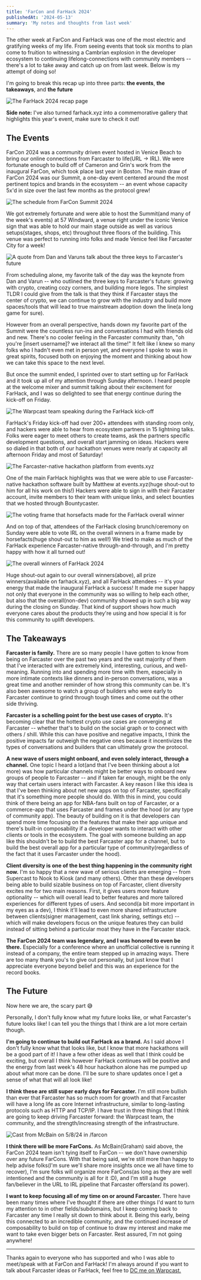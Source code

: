 ```yaml
---
title: 'FarCon and FarHack 2024'
publishedAt: '2024-05-13'
summary: 'My notes and thoughts from last week'
---
```


The other week at FarCon and FarHack was one of the most electric and gratifying weeks of my life. From seeing events that took six months to plan come to fruition to witnessing a Cambrian explosion in the developer ecosystem to continuing lifelong-connections with community members -- there's a lot to take away and catch up on from last week. Below is my attempt of doing so!

I'm going to break this recap up into three parts: **the events**, **the takeaways**, and **the future**

![The FarHack 2024 recap page](https://res.cloudinary.com/dz3c2rl2o/image/upload/v1715484270/media/farhack-24-farhackxyz-recap-page.png)

**Side note:** I've also turned farhack.xyz into a commemorative gallery that highlights this year's event, make sure to check it out!

## The Events

FarCon 2024 was a community driven event hosted in Venice Beach to bring our online connections from Farcaster to life(URL -> IRL). We were fortunate enough to build off of Cameron and Grin's work from the inaugural FarCon, which took place last year in Boston. The main draw of FarCon 2024 was our Summit, a one-day event centered around the most pertinent topics and brands in the ecosystem -- an event whose capacity 5x'd in size over the last few months as the protocol grew! 

![The schedule from FarCon Summit 2024](https://res.cloudinary.com/dz3c2rl2o/image/upload/v1715482735/media/farcon-schedule.jpg)

We got extremely fortunate and were able to host the Summit(and many of the week's events) at 57 Windward, a venue right under the iconic Venice sign that was able to hold our main stage outside as well as various setups(stages, shops, etc) throughout three floors of the building. This venue was perfect to running into folks and made Venice feel like Farcaster City for a week!

![A quote from Dan and Varuns talk about the three keys to Farcaster's future](https://res.cloudinary.com/dz3c2rl2o/image/upload/v1715483227/media/farcaster-future-plan-three-keys-farcon-2024.png)

From scheduling alone, my favorite talk of the day was the keynote from Dan and Varun -- who outlined the three keys to Farcaster's future: growing with crypto, creating cozy corners, and building more legos. The simplest TLDR I could give from the talk is that they think if Farcaster stays the center of crypto, we can continue to grow with the industry and build more spaces/tools that will lead to true mainstream adoption down the line(a long game for sure). 

However from an overall perspective, hands down my favorite part of the Summit were the countless run-ins and conversations I had with friends old and new. There's no cooler feeling in the Farcaster community than, "oh you're [insert username]? we interact all the time!" It felt like I knew so many folks who I hadn't even met in person yet, and everyone I spoke to was in great spirits, focused both on enjoying the moment and thinking about how we can take this space to the next level. 

But once the summit ended, I sprinted over to start setting up for FarHack and it took up all of my attention through Sunday afternoon. I heard people at the welcome mixer and summit talking about their excitement for FarHack, and I was so delighted to see that energy continue during the kick-off on Friday. 

![The Warpcast team speaking during the FarHack kick-off](https://res.cloudinary.com/dz3c2rl2o/image/upload/v1715483437/media/team-warpcast-at-farhack-24-kickoff.png)

FarHack's Friday kick-off had over 200+ attendees with standing room only, and hackers were able to hear from ecosystem partners in 15 lightning talks. Folks were eager to meet others to create teams, ask the partners specific development questions, and overall start jamming on ideas. Hackers were so dialed in that both of our hackathon venues were nearly at capacity all afternoon Friday and most of Saturday!

![The Farcaster-native hackathon platform from events.xyz](https://res.cloudinary.com/dz3c2rl2o/image/upload/v1715483881/media/events-xyz-farhack-24-software.png)

One of the main FarHack highlights was that we were able to use Farcaster-native hackathon software built by Matthew at events.xyz(huge shout-out to him for all his work on this!) Hackers were able to sign in with their Farcaster account, invite members to their team with unique links, and select bounties that we hosted through Bountycaster.

![The voting frame that horsefacts made for the FarHack overall winner](https://res.cloudinary.com/dz3c2rl2o/image/upload/v1715483965/media/farhack-24-inframe-voting.png)

And on top of that, attendees of the FarHack closing brunch/ceremony on Sunday were able to vote IRL on the overall winners in a frame made by horsefacts(huge shout-out to him as well!) We tried to make as much of the FarHack experience Farcaster-native through-and-through, and I'm pretty happy with how it all turned out!

![The overall winners of FarHack 2024](https://res.cloudinary.com/dz3c2rl2o/image/upload/v1715484100/media/farhack-24-overall-winners.png)

Huge shout-out again to our overall winners(above), all prize winners(available on farhack.xyz), and all FarHack attendees -- it's your energy that made the inaugural FarHack a success! It made me super happy not only that everyone in the community was so willing to help each other, but also that the overall(non-dev) community showed up in such a big way during the closing on Sunday. That kind of support shows how much everyone cares about the products they're using and how special it is for this community to uplift developers.

## The Takeaways

**Farcaster is family.** There are so many people I have gotten to know from being on Farcaster over the past two years and the vast majority of them that I've interacted with are extremely kind, interesting, curious, and well-meaning. Running into and spending more time with them, especially in more intimate contexts like dinners and in-person conversations, was a great time and another reminder of how strong this community can be. It's also been awesome to watch a group of builders who were early to Farcaster continue to grind through tough times and come out the other side thriving. 

**Farcaster is a schelling point for the best use cases of crypto.** It's becoming clear that the hottest crypto use cases are converging at Farcaster -- whether that's to build on the social graph or to connect with others / shill. While this can have positive and negative impacts, I think the positive impacts far outweigh the negative ones because it incentivizes the types of conversations and builders that can ultimately grow the protocol.

**A new wave of users might onboard, and even solely interact, through a channel.** One topic I heard a lot(and that I've been thinking about a lot more) was how particular channels might be better ways to onboard new groups of people to Farcaster -- and if taken far enough, might be the only way that certain users interact with Farcaster. A key reason I like this idea is that I've been thinking about net new apps on top of Farcaster, specifically that it's something more people should do. With this in mind, you could think of there being an app for NBA-fans built on top of Farcaster, or a commerce-app that uses Farcaster and frames under the hood (or any type of community app). The beauty of building on it is that developers can spend more time focusing on the features that make their app unique and there's built-in composability if a developer wants to interact with other clients or tools in the ecosystem. The goal with someone building an app like this shouldn't be to build the best Farcaster app for a channel, but to build the best overall app for a particular type of community(regardless of the fact that it uses Farcaster under the hood).

**Client diversity is one of the best thing happening in the community right now.** I'm so happy that a new wave of serious clients are emerging -- from Supercast to Nook to Kiosk (and many others). Other than these developers being able to build sizable business on top of Farcaster, client diversity excites me for two main reasons. First, it gives users more feature optionality -- which will overall lead to better features and more tailored experiences for different types of users. And second(a bit more important in my eyes as a dev), I think it'll lead to even more shared infrastructure between clients(signer management, cast link sharing, settings etc) -- which will make developers focus on the unique features they can build instead of sitting behind a particular moat they have in the Farcaster stack.

**The FarCon 2024 team was legendary, and I was honored to even be there.** Especially for a conference where an unofficial collective is running it instead of a company, the entire team stepped up in amazing ways. There are too many thank you's to give out personally, but just know that I appreciate everyone beyond belief and this was an experience for the record books. 

## The Future

Now here we are, the scary part 😅

Personally, I don't fully know what my future looks like, or what Farcaster's future looks like! I can tell you the things that I think are a lot more certain though.

**I'm going to continue to build out FarHack as a brand.** As I said above I don't fully know what that looks like, but I know that more hackathons will be a good part of it! I have a few other ideas as well that I think could be exciting, but overall I think however FarHack continues will be positive and the energy from last week's 48 hour hackathon alone has me pumped up about what more can be done. I'll be sure to share updates once I get a sense of what that will all look like!

**I think these are still super early days for Farcaster.** I'm still more bullish than ever that Farcaster has so much room for growth and that Farcaster will have a long life as core Internet infrastructure, similar to long-lasting protocols such as HTTP and TCP/IP. I have trust in three things that I think are going to keep driving Farcaster forward: the Warpcast team, the community, and the strength/increasing strength of the infrastructure.

![Cast from McBain on 5/8/24 in /farcon](https://res.cloudinary.com/dz3c2rl2o/image/upload/v1715509926/media/cast-mcbain-0xbfdf613b872f292dd2b5bc8a80762a6b1c893f01.png)

**I think there will be more FarCons.** As McBain(Graham) said above, the FarCon 2024 team isn't tying itself to FarCon -- we don't have ownership over any future FarCons. With that being said, we're still more than happy to help advise folks(I'm sure we'll share more insights once we all have time to recover), I'm sure folks will organize more FarCons(as long as they are well intentioned and the community is all for it :D), and I'm still a huge fan/believer in the URL to IRL pipeline that Farcaster offers(and its power). 

**I want to keep focusing all of my time on or around Farcaster.** There have been many times where I've thought if there are other things I'd want to turn my attention to in other fields/subdomains, but I keep coming back to Farcaster any time I really sit down to think about it. Being this early, being this connected to an incredible community, and the continued increase of composability to build on top of continue to draw my interest and make me want to take even bigger bets on Farcaster. Rest assured, I'm not going anywhere!

---
Thanks again to everyone who has supported and who I was able to meet/speak with at FarCon and FarHack! I'm always around if you want to talk about Farcaster ideas or FarHack, feel free to [DC me on Warpcast.](https://warpcast.com/dylsteck.eth)

<br/>